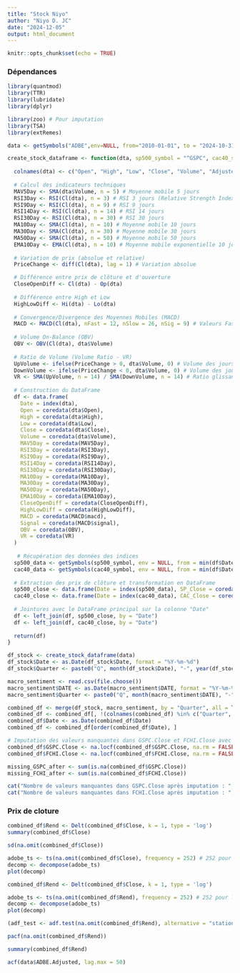 ```yaml
---
title: "Stock Niyo"
author: "Niyo D. JC"
date: "2024-12-05"
output: html_document
---
```


```r
knitr::opts_chunk$set(echo = TRUE)
```

### Dépendances

```r
library(quantmod)
library(TTR)
library(lubridate)
library(dplyr) 

library(zoo) # Pour imputation
library(TSA)
library(extRemes)
```

```r
data <- getSymbols("ADBE",env=NULL, from="2010-01-01", to = "2024-10-31")
```

```r
create_stock_dataframe <- function(dta, sp500_symbol = "^GSPC", cac40_symbol = "^FCHI") {
  
  colnames(dta) <- c("Open", "High", "Low", "Close", "Volume", "Adjusted")
  
  # Calcul des indicateurs techniques
  MAV5Day <- SMA(dta$Volume, n = 5) # Moyenne mobile 5 jours
  RSI3Day <- RSI(Cl(dta), n = 3) # RSI 3 jours (Relative Strength Index)
  RSI9Day <- RSI(Cl(dta), n = 9) # RSI 9 jours
  RSI14Day <- RSI(Cl(dta), n = 14) # RSI 14 jours
  RSI30Day <- RSI(Cl(dta), n = 30) # RSI 30 jours
  MA10Day <- SMA(Cl(dta), n = 10) # Moyenne mobile 10 jours
  MA30Day <- SMA(Cl(dta), n = 30) # Moyenne mobile 30 jours
  MA50Day <- SMA(Cl(dta), n = 50) # Moyenne mobile 50 jours
  EMA10Day <- EMA(Cl(dta), n = 10) # Moyenne mobile exponentielle 10 jours
  
  # Variation de prix (absolue et relative)
  PriceChange <- diff(Cl(dta), lag = 1) # Variation absolue

  # Différence entre prix de clôture et d'ouverture
  CloseOpenDiff <- Cl(dta) - Op(dta)
  
  # Différence entre High et Low
  HighLowDiff <- Hi(dta) - Lo(dta)
  
  # Convergence/Divergence des Moyennes Mobiles (MACD)
  MACD <- MACD(Cl(dta), nFast = 12, nSlow = 26, nSig = 9) # Valeurs Fast, Slow, Signal
  
  # Volume On-Balance (OBV)
  OBV <- OBV(Cl(dta), dta$Volume)
  
  # Ratio de Volume (Volume Ratio - VR)
  UpVolume <- ifelse(PriceChange > 0, dta$Volume, 0) # Volume des jours à hausse
  DownVolume <- ifelse(PriceChange < 0, dta$Volume, 0) # Volume des jours à baisse
  VR <- SMA(UpVolume, n = 14) / SMA(DownVolume, n = 14) # Ratio glissant sur 14 jours
  
  # Construction du DataFrame
  df <- data.frame(
    Date = index(dta),
    Open = coredata(dta$Open),
    High = coredata(dta$High),
    Low = coredata(dta$Low),
    Close = coredata(dta$Close),
    Volume = coredata(dta$Volume),
    MAV5Day = coredata(MAV5Day),
    RSI3Day = coredata(RSI3Day),
    RSI9Day = coredata(RSI9Day),
    RSI14Day = coredata(RSI14Day),
    RSI30Day = coredata(RSI30Day),
    MA10Day = coredata(MA10Day),
    MA30Day = coredata(MA30Day),
    MA50Day = coredata(MA50Day),
    EMA10Day = coredata(EMA10Day),
    CloseOpenDiff = coredata(CloseOpenDiff),
    HighLowDiff = coredata(HighLowDiff),
    MACD = coredata(MACD$macd),
    Signal = coredata(MACD$signal),
    OBV = coredata(OBV),
    VR = coredata(VR)
  )
  
   # Récupération des données des indices
  sp500_data <- getSymbols(sp500_symbol, env = NULL, from = min(df$Date), to = max(df$Date), auto.assign = FALSE)
  cac40_data <- getSymbols(cac40_symbol, env = NULL, from = min(df$Date), to = max(df$Date), auto.assign = FALSE)
  
  # Extraction des prix de clôture et transformation en DataFrame
  sp500_close <- data.frame(Date = index(sp500_data), SP_Close = coredata(Cl(sp500_data)))
  cac40_close <- data.frame(Date = index(cac40_data), CAC_Close = coredata(Cl(cac40_data)))
  
  # Jointures avec le DataFrame principal sur la colonne "Date"
  df <- left_join(df, sp500_close, by = "Date")
  df <- left_join(df, cac40_close, by = "Date")
  
  return(df)
}

```

```r
df_stock <- create_stock_dataframe(data)
df_stock$Date <- as.Date(df_stock$Date, format = "%Y-%m-%d")
df_stock$Quarter <- paste0("Q", month(df_stock$Date), "-", year(df_stock$Date))
```

```r
macro_sentiment <- read.csv(file.choose())
macro_sentiment$DATE <- as.Date(macro_sentiment$DATE, format = "%Y-%m-%d")
macro_sentiment$Quarter <- paste0("Q", month(macro_sentiment$DATE), "-", year(macro_sentiment$DATE))
```

```r
combined_df <- merge(df_stock, macro_sentiment, by = "Quarter", all = TRUE)
combined_df <- combined_df[, !(colnames(combined_df) %in% c("Quarter", "DATE"))]
combined_df$Date <- as.Date(combined_df$Date)
combined_df <- combined_df[order(combined_df$Date), ]
```

```r
# Imputation des valeurs manquantes dans GSPC.Close et FCHI.Close avec la valeur précédente
combined_df$GSPC.Close <- na.locf(combined_df$GSPC.Close, na.rm = FALSE)
combined_df$FCHI.Close <- na.locf(combined_df$FCHI.Close, na.rm = FALSE)

missing_GSPC_after <- sum(is.na(combined_df$GSPC.Close))
missing_FCHI_after <- sum(is.na(combined_df$FCHI.Close))

cat("Nombre de valeurs manquantes dans GSPC.Close après imputation : ", missing_GSPC_after, "\n")
cat("Nombre de valeurs manquantes dans FCHI.Close après imputation : ", missing_FCHI_after, "\n")
```

### Prix de cloture

```r
combined_df$Rend <- Delt(combined_df$Close, k = 1, type = 'log')
summary(combined_df$Close)
```

```r
sd(na.omit(combined_df$Close))
```

```r
adobe_ts <- ts(na.omit(combined_df$Close), frequency = 252) # 252 pour les jours de trading annuels
decomp <- decompose(adobe_ts)
plot(decomp)
```

```r
combined_df$Rend <- Delt(combined_df$Close, k = 1, type = 'log')
```

```r
adobe_ts <- ts(na.omit(combined_df$Rend), frequency = 252) # 252 pour les jours de trading annuels
decomp <- decompose(adobe_ts)
plot(decomp)
```

```r
(adf_test <- adf.test(na.omit(combined_df$Rend), alternative = "stationary", k = 0))
```

```r
pacf(na.omit(combined_df$Rend))
```

```r
summary(combined_df$Rend)
```

```r
acf(data$ADBE.Adjusted, lag.max = 50)
```
